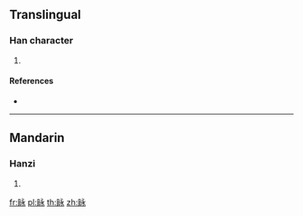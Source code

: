 {{character info/new}}
==Translingual==

===Han character===
{{Han char|rn=109|rad=目|as=05|sn=10|four=|canj=BUINE}}

# {{defn|Han|sort=目05}}

====References====
* {{Han ref|kx=0808.040|dkj=23275|hdz=42482.080|uh=773F|ud=30527}}

----

==Mandarin==

===Hanzi===
{{cmn-hanzi|pin=[[mài]] ([[mai4]])|wg=mai<sup>4</sup>}}

# {{defn|lang=cmn|sort=目05}}

[[fr:眿]]
[[pl:眿]]
[[th:眿]]
[[zh:眿]]